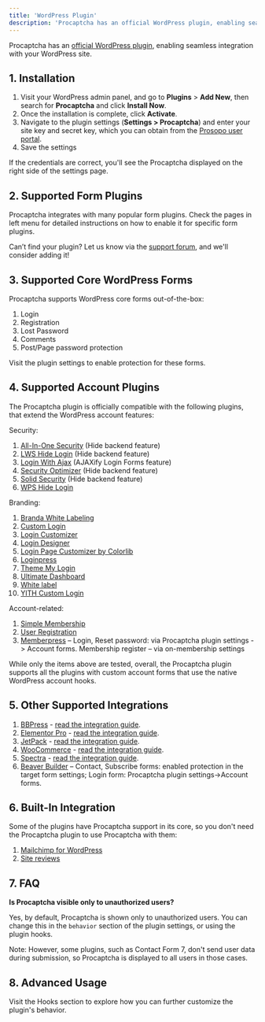 ```yaml
---
title: 'WordPress Plugin'
description: 'Procaptcha has an official WordPress plugin, enabling seamless integration with your WordPress site.'
---
```


Procaptcha has an [official WordPress plugin](https://wordpress.org/plugins/prosopo-procaptcha/), enabling seamless integration with your WordPress site.

## 1. Installation

1. Visit your WordPress admin panel, and go to **Plugins** > **Add New**, then search for **Procaptcha** and click **Install Now**.
2. Once the installation is complete, click **Activate**.
3. Navigate to the plugin settings (**Settings > Procaptcha**) and enter your site key and secret key, which you can obtain from the [Prosopo user portal](https://portal.prosopo.io/).
4. Save the settings

If the credentials are correct, you'll see the Procaptcha displayed on the right side of the settings page.

## 2. Supported Form Plugins

Procaptcha integrates with many popular form plugins. Check the pages in left menu for detailed instructions on how to enable it for specific form plugins.

Can’t find your plugin? Let us know via the [support forum](https://wordpress.org/support/plugin/prosopo-procaptcha/), and we'll consider adding it!

## 3. Supported Core WordPress Forms

Procaptcha supports WordPress core forms out-of-the-box:

1. Login
2. Registration
3. Lost Password
4. Comments
5. Post/Page password protection

Visit the plugin settings to enable protection for these forms.

## 4. Supported Account Plugins

The Procaptcha plugin is officially compatible with the following plugins, that extend the WordPress account features:

Security:

1. [All-In-One Security](https://wordpress.org/plugins/all-in-one-wp-security-and-firewall/) (Hide backend feature)
2. [LWS Hide Login](https://wordpress.org/plugins/lws-hide-login/) (Hide backend feature)
3. [Login With Ajax](https://wordpress.org/plugins/login-with-ajax/) (AJAXify Login Forms feature)
4. [Security Optimizer](https://wordpress.org/plugins/sg-security/) (Hide backend feature)
5. [Solid Security](https://wordpress.org/plugins/better-wp-security/) (Hide backend feature)
6. [WPS Hide Login](https://wordpress.org/plugins/wps-hide-login/)

Branding:

1. [Branda White Labeling](https://wordpress.org/plugins/branda-white-labeling/)
2. [Custom Login](https://wordpress.org/plugins/custom-login/)
3. [Login Customizer](https://wordpress.org/plugins/login-customizer/)
4. [Login Designer](https://wordpress.org/plugins/login-designer/)
5. [Login Page Customizer by Colorlib](https://wordpress.org/plugins/colorlib-login-customizer/)
6. [Loginpress](https://wordpress.org/plugins/loginpress/)
7. [Theme My Login](https://wordpress.org/plugins/theme-my-login/)
8. [Ultimate Dashboard](https://wordpress.org/plugins/ultimate-dashboard/)
9. [White label](https://wordpress.org/plugins/white-label/)
10. [YITH Custom Login](https://wordpress.org/plugins/yith-custom-login/)

Account-related:

1. [Simple Membership](https://wordpress.org/plugins/simple-membership/)
2. [User Registration](https://wordpress.org/plugins/user-registration/)
3. [Memberpress](https://memberpress.com/) – Login, Reset password: via Procaptcha plugin settings -> Account forms. Membership register – via on-membership settings

While only the items above are tested, overall, the Procaptcha plugin supports all the plugins with custom account forms that use the native WordPress account hooks.

## 5. Other Supported Integrations

1. [BBPress](https://wordpress.org/plugins/bbpress/) - [read the integration guide](/en/wordpress-plugin/bbpress/).
2. [Elementor Pro](https://elementor.com/) - [read the integration guide](/en/wordpress-plugin/elementor-pro/).
3. [JetPack](https://wordpress.org/plugins/jetpack/) - [read the integration guide](/en/wordpress-plugin/jetpack/).
4. [WooCommerce](https://wordpress.org/plugins/woocommerce/) - [read the integration guide](/en/wordpress-plugin/woocommerce/).
5. [Spectra](https://wordpress.org/plugins/ultimate-addons-for-gutenberg/) - [read the integration guide](/en/wordpress-plugin/spectra/).
6. [Beaver Builder](https://wordpress.org/plugins/beaver-builder-lite-version/) – Contact, Subscribe forms: enabled protection in the target form settings; Login form: Procaptcha plugin settings->Account forms.

## 6. Built-In Integration

Some of the plugins have Procaptcha support in its core, so you don't need the Procaptcha plugin to use Procaptcha with them:

1. [Mailchimp for WordPress](https://wordpress.org/plugins/mailchimp-for-wp/)
2. [Site reviews](https://wordpress.org/plugins/site-reviews/)

## 7. FAQ

**Is Procaptcha visible only to unauthorized users?**

Yes, by default, Procaptcha is shown only to unauthorized users. You can change this in the `behavior` section of the plugin settings, or using the plugin hooks.

Note: However, some plugins, such as Contact Form 7, don't send user data during submission, so Procaptcha is displayed to all users in those cases.

## 8. Advanced Usage

Visit the Hooks section to explore how you can further customize the plugin's behavior.
